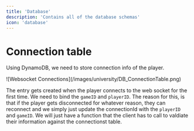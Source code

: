 ```yaml
---
title: 'Database'
description: 'Contains all of the database schemas'
icon: 'database'
---
```


# Connection table

Using DynamoDB, we need to store connection info of the player.

<Frame type="glass" caption="Websocket Connection Table in DynamoDB">
    ![Websocket Connections](/images/university/DB_ConnectionTable.png)
</Frame>

The entry gets created when the player connects to the web socket for the first time. We need to bind the `gameID` and `playerID`. The reason for this, is that if the player gets disconnected for whatever reason, they can reconnect and we simply just update the connectionId with the `playerID` and `gameID`. We will just have a function that the client has to call to valdiate their information against the connectionst table.